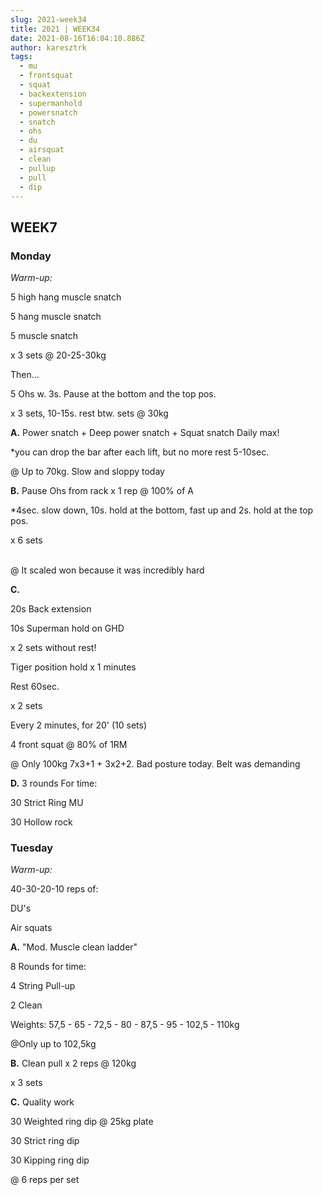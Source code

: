 ```yaml
---
slug: 2021-week34
title: 2021 | WEEK34
date: 2021-08-16T16:04:10.886Z
author: karesztrk
tags:
  - mu
  - frontsquat
  - squat
  - backextension
  - supermanhold
  - powersnatch
  - snatch
  - ohs
  - du
  - airsquat
  - clean
  - pullup
  - pull
  - dip
---
```

## WEEK7

### Monday

*Warm-up:*

5 high hang muscle snatch

5 hang muscle snatch

5 muscle snatch

x 3 sets @ 20-25-30kg

Then...

5 Ohs w. 3s. Pause at the bottom and the top pos.

x 3 sets, 10-15s. rest btw. sets @ 30kg

**A.** Power snatch + Deep power snatch + Squat snatch Daily max!

\*you can drop the bar after each lift, but no more rest 5-10sec.

@ Up to 70kg. Slow and sloppy today

**B.** Pause Ohs from rack x 1 rep @ 100% of A

\*4sec. slow down, 10s. hold at the bottom, fast up and 2s. hold at the top pos.

x 6 sets

\
@ It scaled won because it was incredibly hard

**C.**

20s Back extension

10s Superman hold on GHD

x 2 sets without rest!

Tiger position hold x 1 minutes

Rest 60sec.

x 2 sets

Every 2 minutes, for 20' (10 sets)

4 front squat @ 80% of 1RM

@ Only 100kg  7x3+1 + 3x2+2. Bad posture today. Belt was demanding

**D.** 3 rounds For time:

30 Strict Ring MU

30 Hollow rock

<!--StartFragment-->



### Tuesday

*Warm-up:*

40-30-20-10 reps of:

DU's

Air squats

**A.** "Mod. Muscle clean ladder"

8 Rounds for time:

4 String Pull-up

2 Clean

Weights: 57,5 - 65 - 72,5 - 80 - 87,5 - 95 - 102,5 - 110kg

@Only up to 102,5kg

**B.** Clean pull x 2 reps @ 120kg

x 3 sets

**C.** Quality work

30 Weighted ring dip @ 25kg plate

30 Strict ring dip

30 Kipping ring dip

@ 6 reps per set